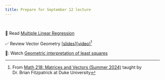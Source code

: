 ```yaml
---
title: Prepare for September 12 lecture
---
```


<br>

📖 Read [Multiple Linear Regression](https://introregression.netlify.app/06-mlr)

✅ Review Vector Geometry \[[slides](https://gitlab.oit.duke.edu/bdf10/218-lessons/-/raw/master/geometry/geometry.pdf)\]\[[video](https://www.youtube.com/watch?v=HAgVUqbnBWM)\][^1]

[^1]: From [Math 218: Matrices and Vectors (Summer 2024)](https://bfitz.xyz/teaching/218su24t2/) taught by Dr. Brian Fitzpatrick at Duke University

🎥: Watch [Geometric interpretation of least squares](https://www.youtube.com/watch?v=PbyP3goun2Y)
